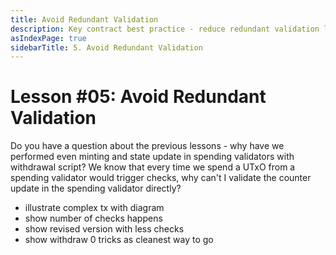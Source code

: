 ```yaml
---
title: Avoid Redundant Validation
description: Key contract best practice - reduce redundant validation logics being run onchain.
asIndexPage: true
sidebarTitle: 5. Avoid Redundant Validation
---
```


# Lesson #05: Avoid Redundant Validation

Do you have a question about the previous lessons - why have we performed even minting and state update in spending validators with withdrawal script? We know that every time we spend a UTxO from a spending validator would trigger checks, why can't I validate the counter update in the spending validator directly?

- illustrate complex tx with diagram
- show number of checks happens
- show revised version with less checks
- show withdraw 0 tricks as cleanest way to go